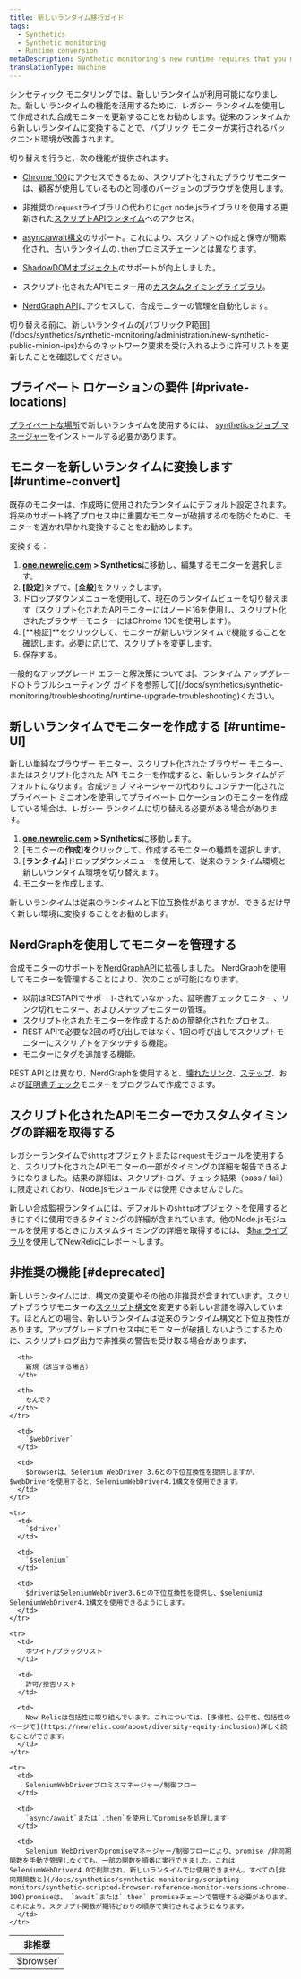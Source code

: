 ```yaml
---
title: 新しいランタイム移行ガイド
tags:
  - Synthetics
  - Synthetic monitoring
  - Runtime conversion
metaDescription: Synthetic monitoring's new runtime requires that you make some changes to your already existing monitors.
translationType: machine
---
```


シンセティック モニタリングでは、新しいランタイムが利用可能になりました。新しいランタイムの機能を活用するために、レガシー ランタイムを使用して作成された合成モニターを更新することをお勧めします。従来のランタイムから新しいランタイムに変換することで、パブリック モニターが実行されるバックエンド環境が改善されます。

切り替えを行うと、次の機能が提供されます。

* [Chrome 100](/docs/synthetics/synthetic-monitoring/scripting-monitors/synthetic-scripted-browser-reference-monitor-versions-chrome-100)にアクセスできるため、スクリプト化されたブラウザモニターは、顧客が使用しているものと同様のバージョンのブラウザを使用します。
* 非推奨の`request`ライブラリの代わりに`got` node.jsライブラリを使用する更新された[スクリプトAPIランタイム](/docs/synthetics/synthetic-monitoring/using-monitors/manage-monitor-runtimes#apidependencies)へのアクセス。
* [async/await構文](/docs/synthetics/synthetic-monitoring/using-monitors/manage-monitor-runtimes#browserdependencies)のサポート。これにより、スクリプトの作成と保守が簡素化され、古いランタイムの`.then`プロミスチェーンとは異なります。
* [ShadowDOMオブジェクト](/docs/synthetics/synthetic-monitoring/scripting-monitors/synthetic-scripted-browser-reference-monitor-versions-chrome-100#shadow)のサポートが向上しました。
* スクリプト化されたAPIモニター用の[カスタムタイミングライブラリ](/docs/synthetics/synthetic-monitoring/scripting-monitors/custom-timing-details)。


* [NerdGraph API](/docs/apis/nerdgraph/examples/nerdgraph-synthetics-tutorial)にアクセスして、合成モニターの管理を自動化します。

<Callout variant="important">
  切り替える前に、新しいランタイムの[パブリックIP範囲](/docs/synthetics/synthetic-monitoring/administration/new-synthetic-public-minion-ips)からのネットワーク要求を受け入れるように許可リストを更新したことを確認してください。
</Callout>

## プライベート ロケーションの要件 [#private-locations]

[プライベートな場所](/docs/synthetics/synthetic-monitoring/private-locations/private-locations-overview-monitor-internal-sites-add-new-locations)で新しいランタイムを使用するには、 [synthetics ジョブ マネージャー](/docs/synthetics/synthetic-monitoring/private-locations/install-job-manager)をインストールする必要があります。

## モニターを新しいランタイムに変換します [#runtime-convert]

既存のモニターは、作成時に使用されたランタイムにデフォルト設定されます。将来のサポート終了プロセス中に重要なモニターが破損するのを防ぐために、モニターを遅かれ早かれ変換することをお勧めします。

変換する：

1. **[one.newrelic.com](https://one.newrelic.com/all-capabilities) > Synthetics**に移動し、編集するモニターを選択します。
2. **\[設定**]タブで、\[**全般**]をクリックします。
3. ドロップダウンメニューを使用して、現在のランタイムビューを切り替えます（スクリプト化されたAPIモニターにはノード16を使用し、スクリプト化されたブラウザーモニターにはChrome 100を使用します）。
4. \[**検証]**をクリックして、モニターが新しいランタイムで機能することを確認します。必要に応じて、スクリプトを変更します。
5. 保存する。

<Callout variant="tip">
  一般的なアップグレード エラーと解決策については[、ランタイム アップグレードのトラブルシューティング ガイドを参照して](/docs/synthetics/synthetic-monitoring/troubleshooting/runtime-upgrade-troubleshooting)ください。
</Callout>

## 新しいランタイムでモニターを作成する [#runtime-UI]

新しい単純なブラウザー モニター、スクリプト化されたブラウザー モニター、またはスクリプト化された API モニターを作成すると、新しいランタイムがデフォルトになります。合成ジョブ マネージャーの代わりにコンテナー化されたプライベート ミニオンを使用して[プライベート ロケーション](/docs/synthetics/synthetic-monitoring/private-locations/monitor-private-locations)のモニターを作成している場合は、レガシー ランタイムに切り替える必要がある場合があります。

1. **[one.newrelic.com](https://one.newrelic.com/all-capabilities) > Synthetics**に移動します。
2. \[モニターの**作成]を**クリックして、作成するモニターの種類を選択します。
3. \[**ランタイム**]ドロップダウンメニューを使用して、従来のランタイム環境と新しいランタイム環境を切り替えます。
4. モニターを作成します。

新しいランタイムは従来のランタイムと下位互換性がありますが、できるだけ早く新しい環境に変換することをお勧めします。

## NerdGraphを使用してモニターを管理する

合成モニターのサポートを[NerdGraphAPI](/docs/apis/nerdgraph/examples/nerdgraph-synthetics-tutorial)に拡張しました。 NerdGraphを使用してモニターを管理することにより、次のことが可能になります。

* 以前はRESTAPIでサポートされていなかった、証明書チェックモニター、リンク切れモニター、およびステップモニターの管理。
* スクリプト化されたモニターを作成するための簡略化されたプロセス。
* REST APIで必要な2回の呼び出しではなく、1回の呼び出しでスクリプトモニターにスクリプトをアタッチする機能。
* モニターにタグを追加する機能。

REST APIとは異なり、NerdGraphを使用すると、[壊れたリンク](#create-broken-links)、[ステップ](#create-step)、および[証明書チェック](create-certificate-check)モニターをプログラムで作成できます。

## スクリプト化されたAPIモニターでカスタムタイミングの詳細を取得する

レガシーランタイムで`$http`オブジェクトまたは`request`モジュールを使用すると、スクリプト化されたAPIモニターの一部がタイミングの詳細を報告できるようになりました。結果の詳細は、スクリプトログ、チェック結果（pass / fail）に限定されており、Node.jsモジュールでは使用できませんでした。

新しい合成監視ランタイムには、デフォルトの`$http`オブジェクトを使用するときにすぐに使用できるタイミングの詳細が含まれています。他のNode.jsモジュールを使用するときにカスタムタイミングの詳細を取得するには、 [$harライブラリ](/docs/synthetics/synthetic-monitoring/scripting-monitors/custom-timing-details)を使用してNewRelicにレポートします。

## 非推奨の機能 [#deprecated]

新しいランタイムには、構文の変更やその他の非推奨が含まれています。スクリプトブラウザモニターの[スクリプト構文](/docs/synthetics/synthetic-monitoring/scripting-monitors/synthetic-scripted-browser-reference-monitor-versions-chrome-100)を変更する新しい言語を導入しています。ほとんどの場合、新しいランタイムは従来のランタイム構文と下位互換性があります。アップグレードプロセス中にモニターが破損しないようにするために、スクリプトログ出力で非推奨の警告を受け取る場合があります。

<table>
  <thead>
    <tr>
      <th style={{ width: "100px" }}>
        非推奨
      </th>

      <th>
        新規（該当する場合）
      </th>

      <th>
        なんで？
      </th>
    </tr>
  </thead>

  <tbody>
    <tr>
      <td>
        `$browser`
      </td>

      <td>
        `$webDriver`
      </td>

      <td>
        $browserは、Selenium WebDriver 3.6との下位互換性を提供しますが、$webDriverを使用すると、SeleniumWebDriver4.1構文を使用できます。
      </td>
    </tr>

    <tr>
      <td>
        `$driver`
      </td>

      <td>
        `$selenium`
      </td>

      <td>
        $driverはSeleniumWebDriver3.6との下位互換性を提供し、$seleniumはSeleniumWebDriver4.1構文を使用できるようにします。
      </td>
    </tr>

    <tr>
      <td>
        ホワイト/ブラックリスト
      </td>

      <td>
        許可/拒否リスト
      </td>

      <td>
        New Relicは包括性に取り組んでいます。これについては、[多様性、公平性、包括性のページで](https://newrelic.com/about/diversity-equity-inclusion)詳しく読むことができます。
      </td>
    </tr>

    <tr>
      <td>
        SeleniumWebDriverプロミスマネージャー/制御フロー
      </td>

      <td>
        `async/await`または`.then`を使用してpromiseを処理します
      </td>

      <td>
        Selenium WebDriverのpromiseマネージャー/制御フローにより、promise /非同期関数を手動で管理しなくても、一部の関数を順番に実行できました。これはSeleniumWebDriver4.0で削除され、新しいランタイムでは使用できません。すべての[非同期関数と](/docs/synthetics/synthetic-monitoring/scripting-monitors/synthetic-scripted-browser-reference-monitor-versions-chrome-100)promiseは、 `await`または`.then` promiseチェーンで管理する必要があります。これにより、スクリプト関数が期待どおりの順序で実行されるようになります。
      </td>
    </tr>
  </tbody>
</table>
